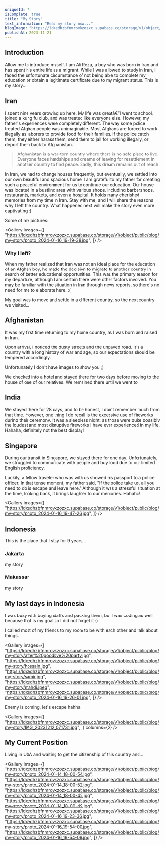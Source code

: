 ```yaml
---
uniqueId: 7
isComplete: true
title: "My Story"
text_information: "Read my story now..."
blogImage: "https://ldxedhzbfnmrovkzozxc.supabase.co/storage/v1/object/public/blog/my-story/Being%20a%20Migrant%20My%20Whole%20Life.png"
publishAt: 2023-11-21
---
```


## Introduction

Allow me to introduce myself. I am Ali Reza, a boy who was born in Iran and has spent his entire life as a migrant.
While I was allowed to study in Iran, I faced the unfortunate circumstance of not being able to complete my education or obtain a legitimate certificate due to my migrant status. This is my story...

## Iran

I spent nine years growing up here. My life was greatâ€”I went to school, joined a kung fu club, and was treated like everyone else. However, my father's experiences were completely different. The way some police treated Afghan people was unimaginable.
Most Afghans are forced to work illegally as laborers to provide food for their families. If the police catch them, they either harass them, send them to jail for working illegally, or deport them back to Afghanistan.

> Afghanistan is a war-torn country where there is no safe place to live. Everyone faces hardships and dreams of leaving for resettlement in another country to find peace. Sadly, this dream remains out of reach.

In Iran, we had to change houses frequently, but eventually, we settled into our own beautiful and spacious home. I am grateful to my father for creating such a peaceful environment for us to continue our education. Our house was located in a bustling area with various shops, including barbershops, restaurants, markets, and even a hospital. It holds many cherished memories from my time in Iran.
Stay with me, and I will share the reasons why I left the country. What happened next will make the story even more captivating :)

Some of my pictures:

<Gallery
  images={[
    "https://ldxedhzbfnmrovkzozxc.supabase.co/storage/v1/object/public/blog/my-story/photo_2024-01-16_19-19-38.jpg",
  ]}
/>

### Why I left?

When my father realized that Iran was not an ideal place for the education of an Afghan boy, he made the decision to migrate to another country in search of better educational opportunities. This was the primary reason for my departure, although I am certain there were other factors involved. You may be familiar with the situation in Iran through news reports, so there's no need for me to elaborate here. :(

<LinkMetadata link="https://youtu.be/OK61SZDq9nE?si=lJhqXCWPj7yYNbZU" />

My goal was to move and settle in a different country, so the next country we visited...

## Afghanistan

It was my first time returning to my home country, as I was born and raised in Iran.

Upon arrival, I noticed the dusty streets and the unpaved road. It's a country with a long history of war and age, so our expectations should be tempered accordingly.

Unfortunately I don't have images to show you ;)

We checked into a hotel and stayed there for two days before moving to the house of one of our relatives. We remained there until we went to

## India

We stayed there for 28 days, and to be honest, I don't remember much from that time. However, one thing I do recall is the excessive use of fireworks during their ceremony. It was a sleepless night, as those were quite possibly the loudest and most disruptive fireworks I have ever experienced in my life. Hahaha, definitely not the best display!

## Singapore

During our transit in Singapore, we stayed there for one day. Unfortunately, we struggled to communicate with people and buy food due to our limited English proficiency.

Luckily, a fellow traveler who was with us showed his passport to a police officer. In that tense moment, my father said, "If the police take us, all you need to do is escape and leave here." Although it was a stressful situation at the time, looking back, it brings laughter to our memories. Hahaha!

<Gallery
  images={[
    "https://ldxedhzbfnmrovkzozxc.supabase.co/storage/v1/object/public/blog/my-story/photo_2024-01-16_19-47-26.jpg",
  ]}
/>

## Indonesia

This is the place that I stay for 9 years...

### Jakarta

my story

### Makassar

my story

## My last days in Indonesia

I was busy with buying staffs and packing them, but I was coding as well because that is my goal so I did not forget it :)

I called most of my friends to my room to be with each other and talk about things.

<Gallery
  images={[
    "https://ldxedhzbfnmrovkzozxc.supabase.co/storage/v1/object/public/blog/my-story/after%20goodbye%20party.jpg",
    "https://ldxedhzbfnmrovkzozxc.supabase.co/storage/v1/object/public/blog/my-story/hossain.jpg",
    "https://ldxedhzbfnmrovkzozxc.supabase.co/storage/v1/object/public/blog/my-story/samir.jpg",
    "https://ldxedhzbfnmrovkzozxc.supabase.co/storage/v1/object/public/blog/my-story/mahdi.jpeg",
    "https://ldxedhzbfnmrovkzozxc.supabase.co/storage/v1/object/public/blog/my-story/photo_2024-01-16_19-26-01.jpg",
  ]}
/>

Enemy is coming, let's escape hahha

<Gallery
  images={[
    "https://ldxedhzbfnmrovkzozxc.supabase.co/storage/v1/object/public/blog/my-story/IMG_20231212_071731.jpg",
  ]}
  columns={2}
/>

## My Current Position

Living in USA and waiting to get the citizenship of this country and...

<Gallery
  images={[
    "https://ldxedhzbfnmrovkzozxc.supabase.co/storage/v1/object/public/blog/my-story/photo_2024-01-14_18-00-54.jpg",
    "https://ldxedhzbfnmrovkzozxc.supabase.co/storage/v1/object/public/blog/my-story/photo_2024-01-14_18-00-52.jpg",
    "https://ldxedhzbfnmrovkzozxc.supabase.co/storage/v1/object/public/blog/my-story/photo_2024-01-14_18-00-42.jpg",
    "https://ldxedhzbfnmrovkzozxc.supabase.co/storage/v1/object/public/blog/my-story/photo_2024-01-14_18-00-49.jpg",
    "https://ldxedhzbfnmrovkzozxc.supabase.co/storage/v1/object/public/blog/my-story/photo_2024-01-16_19-23-36.jpg",
    "https://ldxedhzbfnmrovkzozxc.supabase.co/storage/v1/object/public/blog/my-story/photo_2024-01-16_19-54-00.jpg",
    "https://ldxedhzbfnmrovkzozxc.supabase.co/storage/v1/object/public/blog/my-story/photo_2024-01-16_19-54-09.jpg",
  ]}
/>
